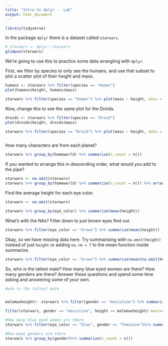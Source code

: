 ```yaml
---
title: "Intro to dplyr -  Lab"
output: html_document
---
```

```r
library(tidyverse)
```

In the package `dplyr` there is a dataset called `starwars`. 

```r
# starwars <- dplyr::starwars
glimpse(starwars)
```


We're going to use this to practice some data wrangling with `dplyr`. 

First, we filter by species to only see the humans, and use that subset to plot a scatter plot of their height and mass.  

```r
humans <- starwars %>% filter(species == "Human")
plot(humans$height, humans$mass)

starwars %>% filter(species == "Human") %>% plot(mass ~ height, data = .)

```

Now, change this to see the same plot for the Droids. 

```r
droids <- starwars %>% filter(species == "Droid")
plot(droids$height, droids$mass)

starwars %>% filter(species == "Droid") %>% plot(mass ~ height, data = .)



```


How many characters are from each planet?

```r
starwars %>% group_by(homeworld) %>% summarize(n_count = n())


```

If you wanted to arrange this in descending order, what would you add to the pipe? 

```r
starwars <- na.omit(starwars)
starwars %>% group_by(homeworld) %>% summarize(n_count = n()) %>% arrange(desc(n_count))
```

Find the average height for each eye color.

```r
starwars <- na.omit(starwars)

starwars %>% group_by(eye_color) %>% summarize(mean(height))

```

What's with the NAs? Filter down to just brown eyes find out. 


```r
starwars %>% filter(eye_color == "brown") %>% summarize(mean(height))
```

Okay, so we have missing data here. Try summarising with `na.omit(height)` instead of just `height` or adding `na.rm = T` to the mean function inside summarize. 


```r

starwars %>% filter(eye_color == "brown") %>% summarize(mean(na.omit(height)))

```

So, who is the tallest male? How many blue eyed women are there? How many genders are there? Answer these questions and spend some time asking and answering some of your own. 


```r
#who is the tallest male


malemaxheight<- starwars %>% filter(gender == "masculine") %>% summarize(max(na.omit(height)))

filter(starwars, gender == "masculine", height == malemaxheight$`max(na.omit(height))`)

```
```r
#How many blue eyed women are there
starwars %>% filter(eye_color == "blue", gender == "feminine")%>% summarize(n_count = n())
```
```r
#How many genders are there
starwars %>% group_by(gender)%>% summarize(n_count = n())
```


